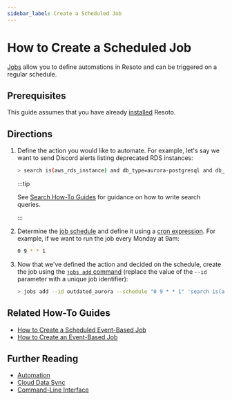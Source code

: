 ```yaml
---
sidebar_label: Create a Scheduled Job
---
```


# How to Create a Scheduled Job

[Jobs](../../concepts/automation/index.mdx) allow you to define automations in Resoto and can be triggered on a regular schedule.

## Prerequisites

This guide assumes that you have already [installed](../../getting-started/install-resoto/index.mdx) Resoto.

## Directions

1. Define the action you would like to automate. For example, let's say we want to send Discord alerts listing deprecated RDS instances:

   ```bash
   > search is(aws_rds_instance) and db_type=aurora-postgresql and db_version~11 | discord title="Outdated Aurora databases found." message="This version is outdated and should be migrated!"
   ```

   :::tip

   See [Search How-To Guides](../search/index.mdx) for guidance on how to write search queries.

   :::

2. Determine the [job schedule](../../concepts/automation/index.mdx#schedule-trigger) and define it using a [cron expression](https://crontab.guru). For example, if we want to run the job every Monday at 9am:

   ```bash
   0 9 * * 1
   ```

3. Now that we've defined the action and decided on the schedule, create the job using the [`jobs add` command](../../reference/cli/action-commands/jobs/add.mdx) (replace the value of the `--id` parameter with a unique job identifier):

   ```bash
   > jobs add --id outdated_aurora --schedule "0 9 * * 1" 'search is(aws_rds_instance) and db_type=aurora-postgresql and db_version~11 | discord title="Outdated Aurora databases found." message="This version is outdated and should be migrated!"'
   ```

## Related How-To Guides

- [How to Create a Scheduled Event-Based Job](./create-a-scheduled-event-based-job.mdx)
- [How to Create an Event-Based Job](./create-an-event-based-job.mdx)

## Further Reading

- [Automation](../../concepts/automation/index.mdx)
- [Cloud Data Sync](../../concepts/cloud-data-sync/index.mdx)
- [Command-Line Interface](../../reference/cli/index.mdx)
